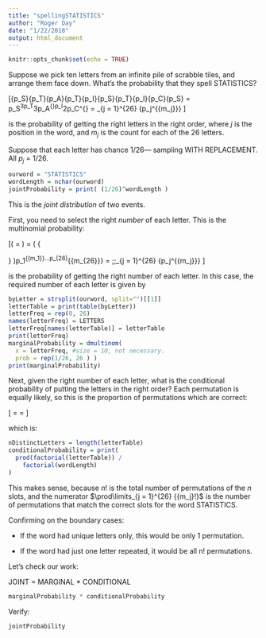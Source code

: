 ```yaml
---
title: "spellingSTATISTICS"
author: "Roger Day"
date: "1/22/2018"
output: html_document
---
```


```r
knitr::opts_chunk$set(echo = TRUE)
```

Suppose we pick ten letters from an infinite pile of scrabble tiles, and arrange them face down.  What's the probability that they spell STATISTICS?

  
  \[{p_S}{p_T}{p_A}{p_T}{p_I}{p_S}{p_T}{p_I}{p_C}{p_S} = p_S^3p_T^3p_A^{}p_I^2p_C^{} = \prod\limits_{j = 1}^{26} {p_j^{{m_j}}} \]
  
is the probability of getting the right letters in the right order, where $j$ is the position in the word, and $m_j$ is the count for each of the 26 letters.

Suppose that each letter has chance 1/26--- sampling WITH REPLACEMENT. All $p_j$ = 1/26.


```r
ourword = "STATISTICS"
wordLength = nchar(ourword)
jointProbability = print( (1/26)^wordLength )
```

This is the *joint distribution* of two events.

First, you need to select the right *number* of each letter. This is the multinomial probability:

\[\Pr (\underset{\raise0.3em\hbox{$\smash{\scriptscriptstyle\thicksim}$}}{M}  = \underset{\raise0.3em\hbox{$\smash{\scriptscriptstyle\thicksim}$}}{m} ) = \left( {\begin{array}{*{20}{c}}
  n \\ 
  {\begin{array}{*{20}{c}}
  {{m_1}}&{...}&{{m_{26}}} 
\end{array}} 
\end{array}} \right)p_1^{{m_1}}...p_{26}^{{m_{26}}} = \frac{{n!}}{{\prod\limits_{j = 1}^{26} {{m_j}!} }}\;\;\prod\limits_{j = 1}^{26} {p_j^{{m_j}}} \]

is the probability of getting the right number of each letter. In this case, the required number of each letter is given by 

```r
byLetter = strsplit(ourword, split="")[[1]]
letterTable = print(table(byLetter))
letterFreq = rep(0, 26)
names(letterFreq) = LETTERS
letterFreq[names(letterTable)] = letterTable
print(letterFreq)
marginalProbability = dmultinom(
  x = letterFreq, #size = 10, not necessary.
  prob = rep(1/26, 26 ) )
print(marginalProbability)

```


Next, given the right number of each letter, what is the conditional probability of putting the letters in the right order?
Each permutation is equally likely, so this is the proportion of permutations which are correct:

\[\frac{{\Pr ({\text{correct letter order}})}}{{\Pr (\underset{\raise0.3em\hbox{$\smash{\scriptscriptstyle\thicksim}$}}{M}  = \underset{\raise0.3em\hbox{$\smash{\scriptscriptstyle\thicksim}$}}{m} )}} = \frac{{\prod\limits_{j = 1}^{26} {p_j^{{m_j}}} }}{{\frac{{n!}}{{\prod\limits_{j = 1}^{26} {{m_j}!} }}\;\;\prod\limits_{j = 1}^{26} {p_j^{{m_j}}} }} = \frac{{\prod\limits_{j = 1}^{26} {{m_j}!} }}{{n!}}\]

which is: 

```r
nDistinctLetters = length(letterTable)
conditionalProbability = print(
  prod(factorial(letterTable)) / 
    factorial(wordLength)
)
```

This makes sense, because
  $n!$ is the total number of permutations of the $n$ slots, and the numerator $\prod\limits_{j = 1}^{26} {{m_j}!}$ is the number of permutations that match the correct slots for the word STATISTICS.
   
   
Confirming on the boundary cases:

* If the word had unique letters only, this would be only 1 permutation. 

* If the word had just one letter repeated, it would be all n! permutations.




Let's check our work:

JOINT = MARGINAL * CONDITIONAL

```r
marginalProbability * conditionalProbability
```

Verify:
```r
jointProbability
```


